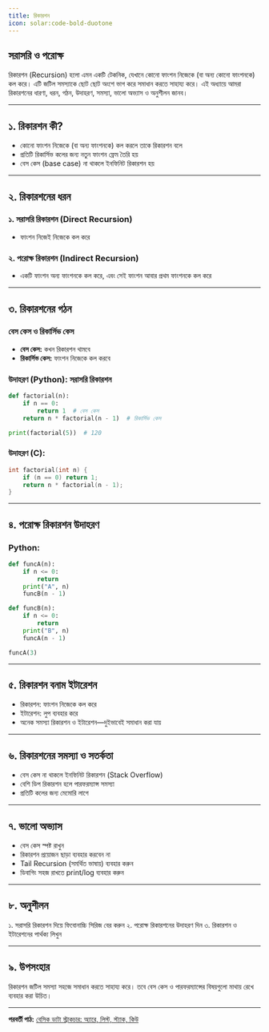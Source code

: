 ```yaml
---
title: রিকারশন
icon: solar:code-bold-duotone
---
```


## সরাসরি ও পরোক্ষ

রিকারশন (Recursion) হলো এমন একটি টেকনিক, যেখানে কোনো ফাংশন নিজেকে (বা অন্য কোনো ফাংশনকে) কল করে। এটি জটিল সমস্যাকে ছোট ছোট অংশে ভাগ করে সমাধান করতে সাহায্য করে। এই অধ্যায়ে আমরা রিকারশনের ধারণা, ধরন, গঠন, উদাহরণ, সমস্যা, ভালো অভ্যাস ও অনুশীলন জানব।

---

## ১. রিকারশন কী?

- কোনো ফাংশন নিজেকে (বা অন্য ফাংশনকে) কল করলে তাকে রিকারশন বলে
- প্রতিটি রিকার্সিভ কলের জন্য নতুন ফাংশন ফ্রেম তৈরি হয়
- বেস কেস (base case) না থাকলে ইনফিনিট রিকারশন হয়

---

## ২. রিকারশনের ধরন

### ১. সরাসরি রিকারশন (Direct Recursion)
- ফাংশন নিজেই নিজেকে কল করে

### ২. পরোক্ষ রিকারশন (Indirect Recursion)
- একটি ফাংশন অন্য ফাংশনকে কল করে, এবং সেই ফাংশন আবার প্রথম ফাংশনকে কল করে

---

## ৩. রিকারশনের গঠন

### বেস কেস ও রিকার্সিভ কেস
- **বেস কেস:** কখন রিকারশন থামবে
- **রিকার্সিভ কেস:** ফাংশন নিজেকে কল করবে

### উদাহরণ (Python): সরাসরি রিকারশন
```python
def factorial(n):
    if n == 0:
        return 1  # বেস কেস
    return n * factorial(n - 1)  # রিকার্সিভ কেস

print(factorial(5))  # 120
```

### উদাহরণ (C):
```c
int factorial(int n) {
    if (n == 0) return 1;
    return n * factorial(n - 1);
}
```

---

## ৪. পরোক্ষ রিকারশন উদাহরণ

### Python:
```python
def funcA(n):
    if n <= 0:
        return
    print("A", n)
    funcB(n - 1)

def funcB(n):
    if n <= 0:
        return
    print("B", n)
    funcA(n - 1)

funcA(3)
```

---

## ৫. রিকারশন বনাম ইটারেশন

- রিকারশন: ফাংশন নিজেকে কল করে
- ইটারেশন: লুপ ব্যবহার করে
- অনেক সমস্যা রিকারশন ও ইটারেশন—দুইভাবেই সমাধান করা যায়

---

## ৬. রিকারশনের সমস্যা ও সতর্কতা

- বেস কেস না থাকলে ইনফিনিট রিকারশন (Stack Overflow)
- বেশি ডিপ রিকারশন হলে পারফরম্যান্স সমস্যা
- প্রতিটি কলের জন্য মেমোরি লাগে

---

## ৭. ভালো অভ্যাস

- বেস কেস স্পষ্ট রাখুন
- রিকারশন প্রয়োজন ছাড়া ব্যবহার করবেন না
- Tail Recursion (সমর্থিত ভাষায়) ব্যবহার করুন
- ডিবাগিং সহজ রাখতে print/log ব্যবহার করুন

---

## ৮. অনুশীলন

১. সরাসরি রিকারশন দিয়ে ফিবোনাচ্চি সিরিজ বের করুন
২. পরোক্ষ রিকারশনের উদাহরণ দিন
৩. রিকারশন ও ইটারেশনের পার্থক্য লিখুন

---

## ৯. উপসংহার

রিকারশন জটিল সমস্যা সহজে সমাধান করতে সাহায্য করে। তবে বেস কেস ও পারফরম্যান্সের বিষয়গুলো মাথায় রেখে ব্যবহার করা উচিত।

---

**পরবর্তী পাঠ:** [বেসিক ডাটা স্ট্রাকচার: অ্যারে, লিস্ট, স্ট্যাক, কিউ](/programming/basic-data-structures)

